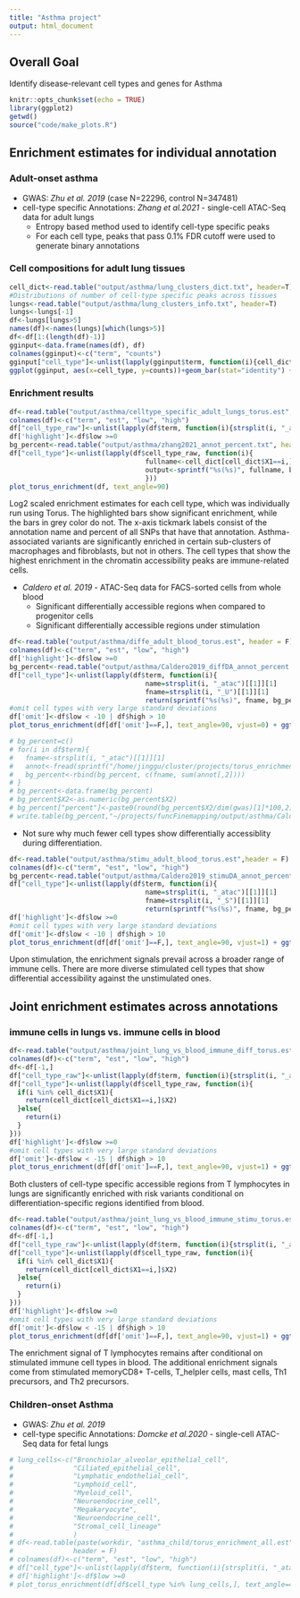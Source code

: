 ```yaml
---
title: "Asthma project"
output: html_document
---
```

## Overall Goal
Identify disease-relevant cell types and genes for Asthma
```r
knitr::opts_chunk$set(echo = TRUE)
library(ggplot2)
getwd()
source("code/make_plots.R")
```
## Enrichment estimates for individual annotation
### Adult-onset asthma
* GWAS: *Zhu et al. 2019* (case N=22296, control N=347481)  
* cell-type specific Annotations: *Zhang et al.2021* - single-cell ATAC-Seq data for adult lungs
    + Entropy based method used to identify cell-type specific peaks
    + For each cell type, peaks that pass 0.1% FDR cutoff were used to generate binary annotations

### Cell compositions for adult lung tissues
```r
cell_dict<-read.table("output/asthma/lung_clusters_dict.txt", header=T)
#Distributions of number of cell-type specific peaks across tissues
lungs<-read.table("output/asthma/lung_clusters_info.txt", header=T)
lungs<-lungs[-1]
df<-lungs[lungs>5]
names(df)<-names(lungs)[which(lungs>5)]
df<-df[1:(length(df)-1)]
gginput<-data.frame(names(df), df)
colnames(gginput)<-c("term", "counts")
gginput["cell_type"]<-unlist(lapply(gginput$term, function(i){cell_dict[cell_dict$X1==i,]$X2}))
ggplot(gginput, aes(x=cell_type, y=counts))+geom_bar(stat="identity") + theme(axis.text.x=element_text(angle=90, vjust = +0.7))
```

### Enrichment results

```r
df<-read.table("output/asthma/celltype_specific_adult_lungs_torus.est",header = F)
colnames(df)<-c("term", "est", "low", "high")
df["cell_type_raw"]<-unlist(lapply(df$term, function(i){strsplit(i, "_atac")[[1]][1]}))
df['highlight']<-df$low >=0
bg_percent<-read.table("output/asthma/zhang2021_annot_percent.txt", header = F)
df["cell_type"]<-unlist(lapply(df$cell_type_raw, function(i){
                                  fullname<-cell_dict[cell_dict$X1==i,]$X2
                                  output<-sprintf("%s(%s)", fullname, bg_percent[bg_percent$V1==i,]$V3)
                                  }))
plot_torus_enrichment(df, text_angle=90)

```
Log2 scaled enrichment estimates for each cell type, which was individually run using Torus. The highlighted bars show significant enrichment, while the bars in grey color do not. The x-axis tickmark labels consist of the annotation name and percent of all SNPs that have that annotation. Asthma-associated variants are significantly enriched in certain sub-clusters of macrophages and fibroblasts, but not in others. The cell types that show the highest enrichment in the chromatin accessibility peaks are immune-related cells.

* *Caldero et al. 2019* - ATAC-Seq data for FACS-sorted cells from whole blood
    - Significant differentially accessible regions when compared to progenitor cells
    - Significant differentially accessible regions under stimulation

```r
df<-read.table("output/asthma/diffe_adult_blood_torus.est", header = F)
colnames(df)<-c("term", "est", "low", "high")
df['highlight']<-df$low >=0
bg_percent<-read.table("output/asthma/Caldero2019_diffDA_annot_percent.txt", header = F)
df["cell_type"]<-unlist(lapply(df$term, function(i){
                                  name=strsplit(i, "_atac")[[1]][1]
                                  fname=strsplit(i, "_U")[[1]][1]
                                  return(sprintf("%s(%s)", fname, bg_percent[bg_percent$V1==name,]$V3))}))
#omit cell types with very large standard deviations
df['omit']<-df$low < -10 | df$high > 10
plot_torus_enrichment(df[df['omit']==F,], text_angle=90, vjust=0) + ggtitle("Differentiation-specific & accessible regions in blood")
```

```r
# bg_percent=c()
# for(i in df$term){
#   fname<-strsplit(i, "_atac")[[1]][1]
#   annot<-fread(sprintf("/home/jinggu/cluster/projects/torus_enrichment/asthma_adult/stimu_DA/torus_annotations_%s.txt.gz",fname))
#   bg_percent<-rbind(bg_percent, c(fname, sum(annot[,2])))
# }
# bg_percent<-data.frame(bg_percent)
# bg_percent$X2<-as.numeric(bg_percent$X2)
# bg_percent["percent"]<-paste0(round(bg_percent$X2/dim(gwas)[1]*100,2), "%")
# write.table(bg_percent,"~/projects/funcFinemapping/output/asthma/Caldero2019_stimuDA_annot_percent.txt", quote = F,row.names=F, col.names = F, sep='\t')
```

* Not sure why much fewer cell types show differentially accessiblity during differentiation. 

```r
df<-read.table("output/asthma/stimu_adult_blood_torus.est",header = F)
colnames(df)<-c("term", "est", "low", "high")
bg_percent<-read.table("output/asthma/Caldero2019_stimuDA_annot_percent.txt", header = F)
df["cell_type"]<-unlist(lapply(df$term, function(i){
                                  name=strsplit(i, "_atac")[[1]][1]
                                  fname=strsplit(i, "_S")[[1]][1]
                                  return(sprintf("%s(%s)", fname, bg_percent[bg_percent$V1==name,]$V3))}))
df['highlight']<-df$low >=0
#omit cell types with very large standard deviations
df['omit']<-df$low < -10 | df$high > 10
plot_torus_enrichment(df[df['omit']==F,], text_angle=90, vjust=1) + ggtitle("Stimulation-specific & accessible regions in blood")

```
Upon stimulation, the enrichment signals prevail across a broader range of immune cells. There are more diverse stimulated cell types that show differential accessibility against the unstimulated ones. 

## Joint enrichment estimates across annotations 

### immune cells in lungs vs. immune cells in blood

```r
df<-read.table("output/asthma/joint_lung_vs_blood_immune_diff_torus.est",header = F)
colnames(df)<-c("term", "est", "low", "high")
df<-df[-1,]
df["cell_type_raw"]<-unlist(lapply(df$term, function(i){strsplit(i, "_atac")[[1]][1]}))
df["cell_type"]<-unlist(lapply(df$cell_type_raw, function(i){
  if(i %in% cell_dict$X1){
    return(cell_dict[cell_dict$X1==i,]$X2)
  }else{
    return(i)
  }
}))
df['highlight']<-df$low >=0
#omit cell types with very large standard deviations
df['omit']<-df$low < -15 | df$high > 10
plot_torus_enrichment(df[df['omit']==F,], text_angle=90, vjust=1) + ggtitle("Blood differentiation-specific & accessible regions")
```
Both clusters of cell-type specific accessible regions from T lymphocytes in lungs are significantly enriched with risk variants conditional on differentiation-specific regions identified from blood. 

```r
df<-read.table("output/asthma/joint_lung_vs_blood_immune_stimu_torus.est",header = F)
colnames(df)<-c("term", "est", "low", "high")
df<-df[-1,]
df["cell_type_raw"]<-unlist(lapply(df$term, function(i){strsplit(i, "_atac")[[1]][1]}))
df["cell_type"]<-unlist(lapply(df$cell_type_raw, function(i){
  if(i %in% cell_dict$X1){
    return(cell_dict[cell_dict$X1==i,]$X2)
  }else{
    return(i)
  }
}))
df['highlight']<-df$low >=0
#omit cell types with very large standard deviations
df['omit']<-df$low < -15 | df$high > 10
plot_torus_enrichment(df[df['omit']==F,], text_angle=90, vjust=1) + ggtitle("Stimulation-specific & accessible regions in blood")
```
The enrichment signal of T lymphocytes remains after conditional on stimulated immune cell types in blood. The additional enrichment signals come from stimulated memoryCD8+ T-cells, T_helpler cells, mast cells, Th1 precursors, and Th2 precursors. 

### Children-onset Asthma
* GWAS: *Zhu et al. 2019*  
* cell-type specific Annotations: *Domcke et al.2020* - single-cell ATAC-Seq data for fetal lungs
```r
# lung_cells<-c("Bronchiolar_alveolar_epithelial_cell",
#               "Ciliated_epithelial_cell",
#               "Lymphatic_endothelial_cell",
#               "Lymphoid_cell",
#               "Myeloid_cell",
#               "Neuroendocrine_cell",
#               "Megakaryocyte",
#               "Neuroendocrine_cell",
#               "Stromal_cell_lineage"
#               )
# df<-read.table(paste(workdir, "asthma_child/torus_enrichment_all.est", sep="/"),
#               header = F)
# colnames(df)<-c("term", "est", "low", "high")
# df["cell_type"]<-unlist(lapply(df$term, function(i){strsplit(i, "_atac")[[1]][1]}))
# df['highlight']<-df$low >=0
# plot_torus_enrichment(df[df$cell_type %in% lung_cells,], text_angle=45, vjust=0)
```